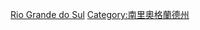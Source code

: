 {{Commonscat|People of Rio Grande do Sul}}

[[Category:巴西各州人物|Rio Grande do Sul]]
[[Category:南里奧格蘭德州|Category:南里奧格蘭德州]]